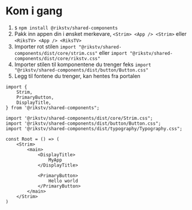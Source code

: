 # Kom i gang

1. `$` `npm install @rikstv/shared-components`
1. Pakk inn appen din i ønsket merkevare, `<Strim> <App /> <Strim>` eller `<RiksTV> <App /> <RiksTV>`
1. Importer rot stilen `import "@rikstv/shared-components/dist/core/strim.css"` eller `import "@rikstv/shared-components/dist/core/rikstv.css"`
1. Importer stilen til komponentene du trenger feks `import "@rikstv/shared-components/dist/button/Button.css"`
1. Legg til fontene du trenger, kan hentes fra portalen

```tsx
import {
    Strim,
    PrimaryButton,
    DisplayTitle,
} from '@rikstv/shared-components";

import '@rikstv/shared-components/dist/core/Strim.css";
import '@rikstv/shared-components/dist/button/Button.css";
import '@rikstv/shared-components/dist/typography/Typography.css";

const Root = () => (
    <Strim>
        <main>
            <DisplayTitle>
                MyApp
            </DisplayTitle>

            <PrimaryButton>
                Hello world
            </PrimaryButton>
        </main>
    </Strim>
)
```
